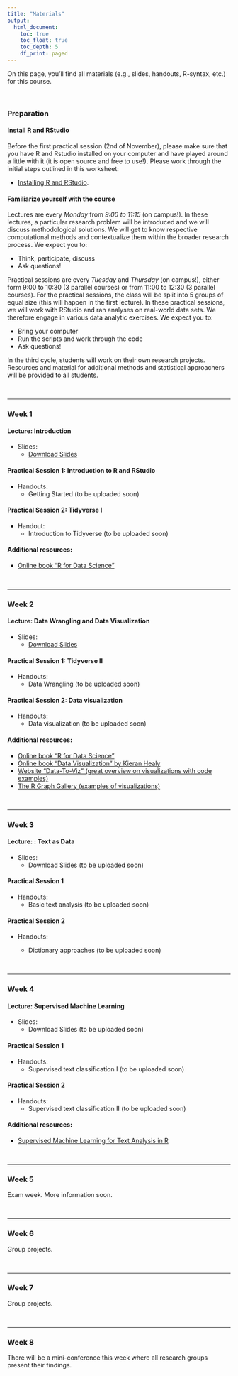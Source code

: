 ```yaml
---
title: "Materials"
output: 
  html_document:
    toc: true
    toc_float: true
    toc_depth: 5
    df_print: paged
---
```


On this page, you'll find all materials (e.g., slides, handouts, R-syntax, etc.) for this course.

<br>

### Preparation

#### Install R and RStudio

Before the first practical session (2nd of November), please make sure that you have R and Rstudio installed on your computer and have played around a little with it (it is open source and free to use!). Please work through the initial steps outlined in this worksheet:

- [Installing R and RStudio](https://github.com/ccs-amsterdam/r-course-material/blob/master/tutorials/R_basics_1_getting_started_short.md). 

#### Familiarize yourself with the course

Lectures are every *Monday* from *9:00 to 11:15* (on campus!). In these lectures, a particular research problem will be introduced and we will discuss methodological solutions. We will get to know respective computational methods and contextualize them within the broader research process. We expect you to:

- Think, participate, discuss
- Ask questions!

Practical sessions are every *Tuesday* and *Thursday* (on campus!), either form 9:00 to 10:30 (3 parallel courses) or from 11:00 to 12:30 (3 parallel courses). For the practical sessions, the class will be split into 5 groups of equal size (this will happen in the first lecture). In these practical sessions, we will work with RStudio and ran analyses on real-world data sets. We therefore engage in various data analytic exercises. We expect you to: 

- Bring your computer
- Run the scripts and work through the code 
- Ask questions!

In the third cycle, students will work on their own research projects. Resources and material for additional methods and statistical approachers will be provided to all students. 


<br>
<hr>

### Week 1

#### Lecture: Introduction

- Slides:
    - [Download Slides](slides/01_introduction.html)

#### Practical Session 1: Introduction to R and RStudio

- Handouts: 
    - Getting Started (to be uploaded soon)
    
#### Practical Session 2: Tidyverse I 

- Handout: 
    - Introduction to Tidyverse (to be uploaded soon)

#### Additional resources: 

- [Online book "R for Data Science"](https://r4ds.had.co.nz/)

<br>
<hr>

### Week 2

#### Lecture: Data Wrangling and Data Visualization

- Slides:
    - [Download Slides](slides/02_dataviz.html)
    
#### Practical Session 1: Tidyverse II

- Handouts:
    - Data Wrangling (to be uploaded soon)
    
#### Practical Session 2: Data visualization

- Handouts:
    - Data visualization (to be uploaded soon)


#### Additional resources: 

- [Online book "R for Data Science"](https://r4ds.had.co.nz/) 
- [Online book "Data Visualization" by Kieran Healy](https://socviz.co/)
- [Website "Data-To-Viz" (great overview on visualizations with code examples)](https://www.data-to-viz.com/)
- [The R Graph Gallery (examples of visualizations)](https://www.r-graph-gallery.com/)

<br>
<hr>

### Week 3

#### Lecture: : Text as Data

- Slides:
    - Download Slides (to be uploaded soon)

#### Practical Session 1

- Handouts: 
    - Basic text analysis (to be uploaded soon)

#### Practical Session 2 

- Handouts: 

  - Dictionary approaches (to be uploaded soon)


<br>
<hr>

### Week 4

#### Lecture: Supervised Machine Learning

- Slides:
    - Download Slides (to be uploaded soon)

#### Practical Session 1

- Handouts: 
    - Supervised text classification I (to be uploaded soon)

#### Practical Session 2

- Handouts:
    - Supervised text classification II (to be uploaded soon)
    
#### Additional resources: 

- [Supervised Machine Learning for Text Analysis in R](https://smltar.com/)

<br>
<hr>

### Week 5

Exam week. More information soon. 

<br>
<hr>

### Week 6

Group projects.

<br>
<hr>


### Week 7

Group projects.

<br>
<hr>

### Week 8

There will be a mini-conference this week where all research groups present their findings. 